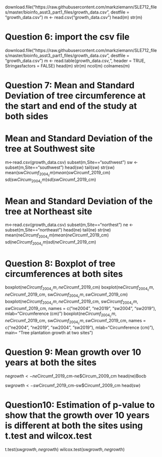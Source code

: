 download.file("https://raw.githubusercontent.com/markziemann/SLE712_files/master/bioinfo_asst3_part1_files/growth_data.csv", destfile = "growth_data.csv")
m <- read.csv("growth_data.csv")
head(m)
str(m)


# Question 6: import the csv file
download.file("https://raw.githubusercontent.com/markziemann/SLE712_files/master/bioinfo_asst3_part1_files/growth_data.csv", destfile = "growth_data.csv")
m <- read.table(growth_data.csv,", header = TRUE, Stringasfactors = FALSE)
head(m)
str(m)
ncol(m)
colnames(m)


# Question 7: Mean and Standard Deviation of tree circumference at the start and end of the study at both sides
# Mean and Standard Deviation of the tree at Southwest site
m<-read.csv(growth_data.csv)
subset(m,Site=="southwest")
sw <- subset(m,Site=="southwest")
head(sw)
tail(sw)
str(sw)
mean(sw$Circumf_2004_cm)
mean(sw$Circumf_2019_cm)
sd(sw$Circum_2004_cm)
sd(sw$Circumf_2019_cm)

# Mean and Standard Deviation of the tree at Northeast site
m<-read.csv(growth_data.csv)
subset(m,Site=="northest")
ne <- subset(m,Site=="northeast")
head(ne)
tail(ne)
str(ne)
mean(ne$Circumf_2004_cm)
mean(ne$Circumf_2019_cm)
sd(ne$Circumf_2004_cm)
sd(ne$Circumf_2019_cm)

# Question 8: Boxplot of tree circumferences at both sites
boxplot(ne$Circumf_2004_cm, ne$Circumf_2019_cm)
boxplot(ne$Circumf_2004_cm, ne$Circumf_2019_cm, sw$Circumf_2004_cm, sw$Circumf_2019_cm)
boxplot(ne$Circumf_2004_cm, ne$Circumf_2019_cm, sw$Circumf_2004_cm, sw$Circumf_2019_cm, names = c("ne2004", "ne2019", "sw2004", "sw2019"),  mlab="Circumference (cm)")
boxplot(ne$Circumf_2004_cm, ne$Circumf_2019_cm, sw$Circumf_2004_cm, sw$Circumf_2019_cm, names = c("ne2004", "ne2019", "sw2004", "sw2019"), mlab="Circumference (cm)"), main= "Tree plantation growth at two sites")


# Question 9: Mean growth over 10 years at both the sites

ne$growth <-ne$Circumf_2019_cm-ne$Circum_2009_cm
head(ne)Bocb

sw$growth <-sw$Circumf_2019_cm-sw$Circumf_2009_cm
head(sw)


# Question10: Estimation of p-value to show that the growth over 10 years is different at both the sites using t.test and wilcox.test
t.test(sw$growth,ne$growth)
wilcox.test(sw$growth,ne$growth)


